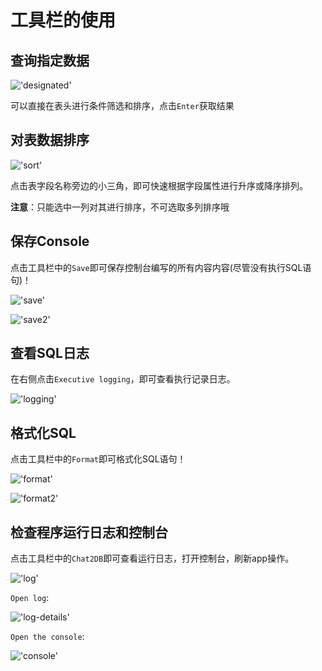 # 工具栏的使用

## 查询指定数据
!['designated'](/image/connection-manage/designated.png)

可以直接在表头进行条件筛选和排序，点击`Enter`获取结果


## 对表数据排序

!['sort'](/image/connection-manage/sort_data.png)

点击表字段名称旁边的小三角，即可快速根据字段属性进行升序或降序排列。


**注意**：只能选中一列对其进行排序，不可选取多列排序哦

## 保存Console

点击工具栏中的`Save`即可保存控制台编写的所有内容内容(尽管没有执行SQL语句)！

!['save'](/image/connection-manage/save.png)

!['save2'](/image/connection-manage/save2.png)

## 查看SQL日志

在右侧点击`Executive logging`，即可查看执行记录日志。

!['logging'](/image/connection-manage/logging.png)

## 格式化SQL

点击工具栏中的`Format`即可格式化SQL语句！

!['format'](/image/connection-manage/format.png)

!['format2'](/image/connection-manage/format2.png)


## 检查程序运行日志和控制台

点击工具栏中的`Chat2DB`即可查看运行日志，打开控制台，刷新app操作。

!['log'](/image/connection-manage/log.png)

`Open log`:

!['log-details'](/image/connection-manage/log-details.png)

`Open the console`:

!['console'](/image/connection-manage/console.png)
